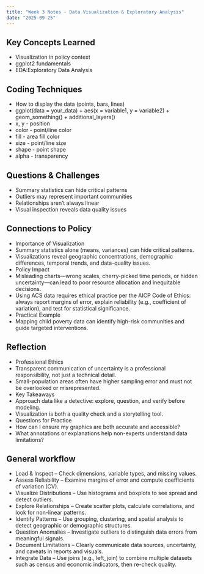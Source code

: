 ```yaml
---
title: "Week 3 Notes - Data Visualization & Exploratory Analysis"
date: "2025-09-25"
---
```


## Key Concepts Learned
- Visualization in policy context 
- ggplot2 fundamentals
- EDA:Exploratory Data Analysis
  
## Coding Techniques
- How to display the data (points, bars, lines)
- ggplot(data = your_data) +   aes(x = variable1, y = variable2) +   geom_something() +   additional_layers()
- x, y - position
- color - point/line color
- fill - area fill color
- size - point/line size
- shape - point shape
- alpha - transparency

## Questions & Challenges
- Summary statistics can hide critical patterns
- Outliers may represent important communities
- Relationships aren’t always linear
- Visual inspection reveals data quality issues

## Connections to Policy
- Importance of Visualization
- Summary statistics alone (means, variances) can hide critical patterns.
- Visualizations reveal geographic concentrations, demographic differences, temporal trends, and data-quality issues.
- Policy Impact
- Misleading charts—wrong scales, cherry-picked time periods, or hidden uncertainty—can lead to poor resource allocation and inequitable decisions.
- Using ACS data requires ethical practice per the AICP Code of Ethics: always report margins of error, explain reliability (e.g., coefficient of variation), and test for statistical significance.
- Practical Example
- Mapping child poverty data can identify high-risk communities and guide targeted interventions.

## Reflection
- Professional Ethics
- Transparent communication of uncertainty is a professional responsibility, not just a technical detail.
- Small-population areas often have higher sampling error and must not be overlooked or misrepresented.
- Key Takeaways
- Approach data like a detective: explore, question, and verify before modeling.
- Visualization is both a quality check and a storytelling tool.
- Questions for Practice
- How can I ensure my graphics are both accurate and accessible?
- What annotations or explanations help non-experts understand data limitations?

## General workflow
- Load & Inspect – Check dimensions, variable types, and missing values.
- Assess Reliability – Examine margins of error and compute coefficients of variation (CV).
- Visualize Distributions – Use histograms and boxplots to see spread and detect outliers.
- Explore Relationships – Create scatter plots, calculate correlations, and look for non-linear patterns.
- Identify Patterns – Use grouping, clustering, and spatial analysis to detect geographic or demographic structures.
- Question Anomalies – Investigate outliers to distinguish data errors from meaningful signals.
- Document Limitations – Clearly communicate data sources, uncertainty, and caveats in reports and visuals.
- Integrate Data – Use joins (e.g., left_join) to combine multiple datasets such as census and economic indicators, then re-check quality.

